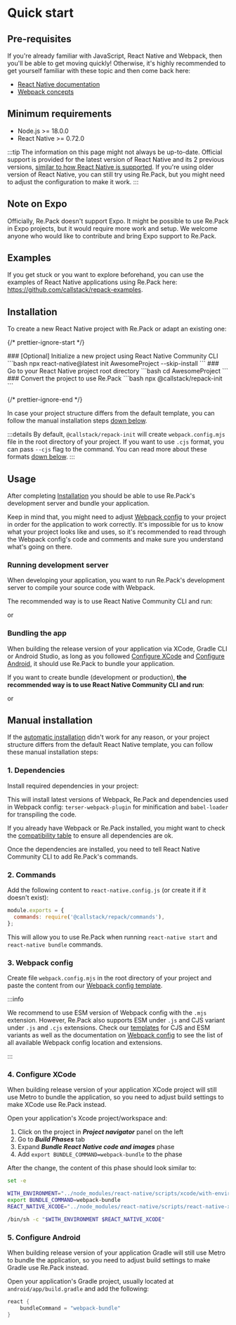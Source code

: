 
# Quick start

## Pre-requisites

If you're already familiar with JavaScript, React Native and Webpack, then you'll be able to get moving quickly! Otherwise, it's highly recommended to get yourself familiar with these topic and then come back here:

- [React Native documentation](https://reactnative.dev/)
- [Webpack concepts](https://webpack.js.org/concepts/)

## Minimum requirements

- Node.js >= 18.0.0
- React Native >= 0.72.0

:::tip
The information on this page might not always be up-to-date. Official support is provided for the latest version of React Native and its 2 previous versions, [similar to how React Native is supported](https://github.com/reactwg/react-native-releases). If you're using older version of React Native, you can still try using Re.Pack, but you might need to adjust the configuration to make it work.
:::

## Note on Expo

Officially, Re.Pack doesn't support Expo. It might be possible to use Re.Pack in Expo projects, but it would require more work and setup. We welcome anyone who would like to contribute and bring Expo support to Re.Pack.

## Examples

If you get stuck or you want to explore beforehand, you can use the examples of React Native applications using Re.Pack here: https://github.com/callstack/repack-examples.

## Installation

To create a new React Native project with Re.Pack or adapt an existing one:

{/* prettier-ignore-start */}

<Steps>
  ### [Optional] Initialize a new project using React Native Community CLI 
  ```bash 
  npx react-native@latest init AwesomeProject --skip-install 
  ``` 
  ### Go to your React Native project root directory
   ```bash 
  cd AwesomeProject
  ```
  ### Convert the project to use Re.Pack
  ```bash 
  npx @callstack/repack-init
  ```
</Steps>

{/* prettier-ignore-end */}

In case your project structure differs from the default template, you can follow the manual installation steps [down below](#manual-installation).

:::details
By default, `@callstack/repack-init` will create `webpack.config.mjs` file in the root directory of your project.
If you want to use `.cjs` format, you can pass `--cjs` flag to the command.
You can read more about these formats [down below](#3-webpack-config).
:::

## Usage

After completing [Installation](#installation) you should be able to use Re.Pack's development server and bundle your application.

Keep in mind that, you might need to adjust [Webpack config](./configuration/webpack-config) to your project in order for the application to work correctly. It's impossible for us to know what your project looks like and uses, so it's recommended to read through the Webpack config's code and comments and make sure you understand what's going on there.

### Running development server

When developing your application, you want to run Re.Pack's development server to compile your source code with Webpack.

The recommended way is to use React Native Community CLI and run:

<PackageManagerTabs command="run react-native start" />

or

<PackageManagerTabs command="run react-native webpack-start" />

### Bundling the app

When building the release version of your application via XCode, Gradle CLI or Android Studio, as long as you followed [Configure XCode](#4-configure-xcode) and [Configure Android](#5-configure-android), it should use Re.Pack to bundle your application.

If you want to create bundle (development or production), **the recommended way is to use React Native Community CLI and run**:

<PackageManagerTabs command="run react-native bundle" />

or

<PackageManagerTabs command="run react-native webpack-bundle" />

## Manual installation

If the [automatic installation](#installation) didn't work for any reason, or your project structure differs from the default React Native template, you can follow these manual installation steps:

### 1. Dependencies

Install required dependencies in your project:

<PackageManagerTabs command="install -D webpack terser-webpack-plugin babel-loader @callstack/repack" />

This will install latest versions of Webpack, Re.Pack and dependencies used in Webpack config: `terser-webpack-plugin` for minification and `babel-loader` for transpiling the code.

If you already have Webpack or Re.Pack installed, you might want to check the [compatibility table](#compatibility-with-webpack) to ensure all dependencies are ok.

Once the dependencies are installed, you need to tell React Native Community CLI to add Re.Pack's commands.

### 2. Commands

Add the following content to `react-native.config.js` (or create it if it doesn't exist):

```js title="react-native.config.js"
module.exports = {
  commands: require('@callstack/repack/commands'),
};
```

This will allow you to use Re.Pack when running `react-native start` and `react-native bundle` commands.

### 3. Webpack config

Create file `webpack.config.mjs` in the root directory of your project and paste the content from our [Webpack config template](https://github.com/callstack/repack/blob/main/templates/webpack.config.mjs).

:::info

We recommend to use ESM version of Webpack config with the `.mjs` extension. However, Re.Pack also supports ESM under `.js` and CJS variant under `.js` and `.cjs` extensions. Check our [templates](https://github.com/callstack/repack/blob/main/templates/) for CJS and ESM variants as well as the documentation on [Webpack config](./configuration/webpack-config) to see the list of all available Webpack config location and extensions.

:::

### 4. Configure XCode

When building release version of your application XCode project will still use Metro to bundle the application, so you need to adjust build settings to make XCode use Re.Pack instead.

Open your application's Xcode project/workspace and:

1. Click on the project in **_Project navigator_** panel on the left
2. Go to **_Build Phases_** tab
3. Expand **_Bundle React Native code and images_** phase
4. Add `export BUNDLE_COMMAND=webpack-bundle` to the phase

After the change, the content of this phase should look similar to:

```bash title="Bundle React Native code and images" {4}
set -e

WITH_ENVIRONMENT="../node_modules/react-native/scripts/xcode/with-environment.sh"
export BUNDLE_COMMAND=webpack-bundle
REACT_NATIVE_XCODE="../node_modules/react-native/scripts/react-native-xcode.sh"

/bin/sh -c "$WITH_ENVIRONMENT $REACT_NATIVE_XCODE"
```

### 5. Configure Android

When building release version of your application Gradle will still use Metro to bundle the application, so you need to adjust build settings to make Gradle use Re.Pack instead.

Open your application's Gradle project, usually located at `android/app/build.gradle` and add the following:

```groovy title="android/app/build.gradle" {2}
react {
    bundleCommand = "webpack-bundle"
}
```

